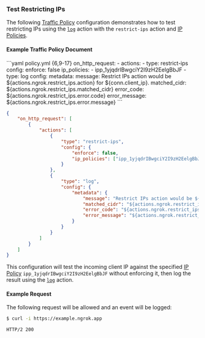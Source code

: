 ### Test Restricting IPs

The following [Traffic Policy](/traffic-policy/)
configuration demonstrates how to test restricting IPs using the [`log`](/traffic-policy/actions/log/)
action with the `restrict-ips` action and [IP Policies](/api-reference/ippolicies/list).

#### Example Traffic Policy Document

<CodeGroup>
```yaml policy.yml {6,9-17}
on_http_request:
  - actions:
      - type: restrict-ips
        config:
          enforce: false
          ip_policies:
            - ipp_1yjqdrIBwgciY2I9zH2EelgBbJF
      - type: log
        config:
          metadata:
            message: Restrict IPs action would be ${actions.ngrok.restrict_ips.action} for ${conn.client_ip}.
            matched_cidr: ${actions.ngrok.restrict_ips.matched_cidr}
            error_code: ${actions.ngrok.restrict_ips.error.code}
            error_message: ${actions.ngrok.restrict_ips.error.message}
```

```json policy.json {8,14-26}
{
	"on_http_request": [
		{
			"actions": [
				{
					"type": "restrict-ips",
					"config": {
						"enforce": false,
						"ip_policies": ["ipp_1yjqdrIBwgciY2I9zH2EelgBbJF"]
					}
				},
				{
					"type": "log",
					"config": {
						"metadata": {
							"message": "Restrict IPs action would be ${actions.ngrok.restrict_ips.action} for ${conn.client_ip}.",
							"matched_cidr": "${actions.ngrok.restrict_ips.matched_cidr}",
							"error_code": "${actions.ngrok.restrict_ips.error.code}",
							"error_message": "${actions.ngrok.restrict_ips.error.message}"
						}
					}
				}
			]
		}
	]
}
```

</CodeGroup>

This configuration will test the incoming client IP against the specified
[IP Policy](/api-reference/ippolicies/list) `ipp_1yjqdrIBwgciY2I9zH2EelgBbJF`
without enforcing it, then log the result using the [`log`](/traffic-policy/actions/log/)
action.

#### Example Request

The following request will be allowed and an event will be logged:

```bash
$ curl -i https://example.ngrok.app
```

```http
HTTP/2 200
```
